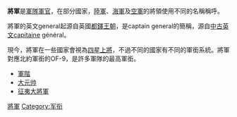 '''將軍'''是[[軍隊|軍隊]]{{le|最高軍銜|Highest military ranks|高階}}[[軍官|軍官]]，在部分國家，[[陸軍|陸軍]]、[[海軍|海軍]]及[[空軍|空軍]]的將領使用不同的名稱稱呼。

將軍的英文general起源自英國[[都鐸王朝|都鐸王朝]]，是captain general的簡稱，源自[[中古英文|中古英文]]capitaine général。

現今，將軍在一些國家會視為[[四星上將|四星上將]]，不過不同的國家有不同的軍銜系統。將軍對應北約軍銜的OF-9，是許多軍隊的最高軍銜。

*[[軍階|軍階]]
*[[大元帅|大元帅]]
*[[征夷大將軍|征夷大將軍]]

{{Authority control}}
[[Category:將軍|將軍]]
[[Category:军衔|Category:军衔]]